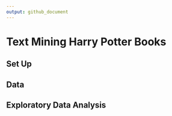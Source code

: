 ```yaml
---
output: github_document
---
```


# Text Mining Harry Potter Books 

## Set Up

## Data

## Exploratory Data Analysis
